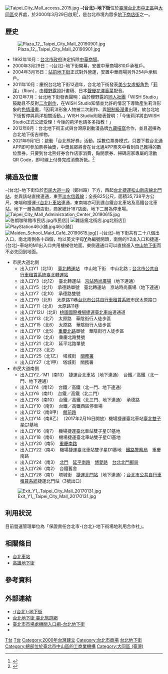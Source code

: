 {{Coord|25.049416|121.514809|source:GoogleMaps|display=title}}
{{Shopping Bazaar Information
| company_name       = 台北地下街
| company_name_en    = Taipei City  ground down street
| company_logo       = [[File:TaipeimallLogo.gif|File:TaipeimallLogo.gif]]
| company_slogan     = 
| abbreviated_name   = 
| open_date          = 2000年3月29日
| closing_date       =
| location           = {{TWN}}[[臺北市|臺北市]][[市民大道|市民大道]]一段100號B1
| zip_code           = 100-41
| telephone_no       = 886-2-2559-4566
| floors             = 
| floor_area         = 
| parking            =
| developer          = [[台北市政府工務局|台北市政府工務局]]新建工程處
| key_people         = 盧寶鐘
| manager            = -{台北}-地下街場地利用合作社
| major_shareholder  =
| num_employees      =
| revenue            = 
| accounting_period  = 
| parent             = 
| homepage           = http://www.taipeimall.com.tw
| footnotes          =
| width              = 
}}

[[File:Taipei_City_Mall_access_2015.jpg|thumb]]
'''-{台北}-地下街'''位於[[臺灣|臺灣]][[台北市|台北市]][[中正區_(臺北市)|中正區]]與[[大同區_(臺北市)|大同區]]交界處，於2000年3月29日啟用<ref>{{Cite web |url=http://www2.dorts.gov.tw/news/newsletter/ns239/rp239_04.htm |title=臺北市政府捷運工程局 |access-date=2012-01-01 |archive-url=https://web.archive.org/web/20120629013747/http://www2.dorts.gov.tw/news/newsletter/ns239/rp239_04.htm |archive-date=2012-06-29 |dead-url=yes }}</ref>，是台北市境內眾多[[地下街|地下商店街]]之一。

==歷史==
[[File:Plaza_12,_Taipei_City_Mall_20190901.jpg|thumb]]
* 1992年10月：[[台北市政府|台北市政府]]決定拆除[[中華商場|中華商場]]。
* 2000年3月29日：-{台北}-地下街開幕，安置中華商場810戶承租戶。
* 2004年3月15日：[[站前地下街|站前地下街]]正式對外營運，安置中華商場另外254戶承租戶。
* 2011年10月：慶祝台北地下街12週年，台北地下街發表[[美少女|美少女]][[虛擬角色|虛擬角色]]「[[莉洋|莉洋]]」（Rion），由[[櫻野露|櫻野露]]設計畫稿、日本[[聲優|聲優]][[花澤香菜|花澤香菜]]配音。
* 2012年7月：台北地下街發表聲明：由於櫻野露的[[同人社團|同人社團]]「WISH Studio」鼓勵且不反對[[二次創作|二次創作]]，在WISH Studio知情並允許的情況下導致產生莉洋形象的[[色情漫畫|色情漫畫]]，「因莉洋形象人物被二次創作、與[[成人漫畫|限制級漫畫]]出現，故台北地下街暫停與莉洋相關活動。」WISH Studio則發表聲明：「今後莉洋將由WISH Studio正式公認受理！今後的莉洋也請多多指教！」
* 2012年8月：台北地下街正式與台灣原創動漫品牌[[九藏喵窩|九藏喵窩]]合作，並且選擇為台北地下街吉祥物。
* 2021年9月1日：啟動「台北熊好券」活動，採數位票券模式，只要下載台北通APP即可參加票券抽獎，中獎民眾將會在台北通APP票夾中看到自己獲得的數位票券，只要到台北熊好券合作店家消費，點開票券、掃碼店家專屬的活動QR Code，即可線上付券完成消費折抵。<ref>{{Cite web|date=2021-09-01|title=「台北熊好券」市集券合作店家參與方式說明|url=https://www.tcma.gov.taipei/News_Content.aspx?n=03CAAA1C6CB3762F&sms=78D644F2755ACCAA&s=8F8EF2A4E1431849|access-date=2021-09-01}}</ref>

==構造及位置==
-{台北}-地下街位於[[市民大道|市民大道一段]]（鄭州路）下方，西起[[台北捷運|台北捷運]][[松山新店線|松山新店線]][[北門站_(台北市)|北門站]]，並與該站直接連通，東至[[淡水信義線|淡水信義線]]；全長825公尺，面積35,738平方公尺，東端和捷運[[台北車站|-{台北}-車站]]連通，東南端亦可到達台鐵台北車站及高鐵台北車站。地下一層為商店街，商家總計187店面，地下二層為停車場。
[[File:Taipei_City_Mall_Administration_Center_20190615.jpg|thumb]]
[[File:伯朗咖啡館市民店.jpg|right]]市民店]]
[[File:雜誌瘋北街店.jpg|thumb]]北街店]]
[[File:PlayStation46小舖.jpg|thumb]]46小舖]]
[[File:Maiden_School_Maid_Café_20190615.jpg|thumb]]]]
-{台北}-地下街共有二十八個出入口，南北兩側各十四個，均以英文字母'''[[Y|Y]]'''為編號開頭，南側的Y2出入口和捷運-{台北}-車站的M1出入口共用樓梯往地面。東側連通口可以直接進入[[中山地下街|中山地下街]]而不必先回到地面。

*市民大道北側
**出入口Y1（北13）　[[臺北轉運站|臺北轉運站]]　中山地下街　中山北路；[[台北市公共自行車租賃系統|台北市公共自行車租賃系統]][[臺北轉運站|臺北轉運站]]
**出入口Y3（北12）　臺北轉運站　[[京站時尚廣場|京站時尚廣場]]（地下連通）
**出入口Y5（北11）　承德路單號　臺北轉運站　京站時尚廣場（地下連通）
**出入口Y7（北10）　承德路雙號
**出入口Y9（北9）　太原路11巷[[台北市公共自行車租賃系統|台北市公共自行車租賃系統]]市民太原路口
**出入口Y11（北8）　太原路11巷
**出入口Y12U（北9）[[桃園國際機場捷運|桃園國際機場捷運]][[臺北車站_(桃園捷運)|臺北車站]]連通道
**出入口Y13（北7）　太原路　華陰街行人徒步區
**出入口Y15（北6）　太原路　華陰街行人徒步區
**出入口Y17（北5）　[[重慶北路_(臺北市)|重慶北路]]單號　華陰街行人徒步區
**出入口Y19（北4）　重慶北路雙號
**出入口Y21（北3）　延平北路單號
**出入口Y23（北2）　
**出入口Y25（北1乙）　塔城街　[[關務署|關務署]]
**出入口Y27（北1甲）　塔城街　關務署
*市民大道南側
**出入口Y2／M1（南13）　捷運台北車站（地下連通）　台鐵／高鐵（北一門、地下連通）
**出入口Y4（南12）　台鐵／高鐵（北一門、地下連通）
**出入口Y6（南11）　台鐵／高鐵（北二門）
**出入口Y8（南10）　台鐵／高鐵（北三門、地下連通）　承德路
**出入口Y10（南9）　台鐵／高鐵西區停車場
**出入口Y12（南8甲）　[[館前路|館前路]]
**出入口Y14（南8乙）　（2017年2月16日開放）機場捷運臺北車站[[臺北雙子星|臺北雙子星]]C1基地
**出入口Y16（南7）　機場捷運臺北車站雙子星C1基地
**出入口Y18（南6）　機場捷運臺北車站雙子星C1基地
**出入口Y20（南5）　[[重慶南路_(臺北市)|重慶南路]]　
**出入口Y22（南4）　機場捷運臺北車站雙子星D1基地　[[內政部警政署鐵路警察局|鐵路警察局]]　重慶南路　
**出入口Y24（南3）　[[臺北府城北門|北門]]　[[延平南路|延平南路]]　[[博愛路_(台北市)|博愛路]]　[[台北北門郵局|台北北門郵局]]
**出入口Y26（南2）　台鐵舊舍
**出入口Y28（南1）　塔城街　[[捷運北門站|捷運北門站]]（地下連通）；[[台北市公共自行車租賃系統|台北市公共自行車租賃系統]]捷運北門站（3號出口）
[[File:Exit_Y1,_Taipei_City_Mall_20170131.jpg|thumb]]

==利用狀況==
目前營運管理單位為「保證責任台北市-{台北}-地下街場地利用合作社」。

==相關條目==
{{commonscat|Taipei City Mall}}
*[[台北車站|台北車站]]
*[[高雄地下街|高雄地下街]]

== 參考資料 ==
{{reflist}}

==外部連結==
*[http://www.taipeimall.com.tw/ -{台北}-地下街] {{Wayback|url=http://www.taipeimall.com.tw/ |date=20161123082014 }}
*[https://www.travel.taipei/zh-tw/attraction/details/1591 台北地下街  臺北旅遊網] {{Wayback|url=https://www.travel.taipei/zh-tw/attraction/details/1591 |date=20190422075438 }}
*[https://www.tcma.gov.taipei/News_Content.aspx?n=0D4E37187A7154F0&sms=42464882E656FEC0&s=3CDB32A9AC16BEEA 臺北市市場處機關入口網-台北地下街] {{Wayback|url=https://www.tcma.gov.taipei/News_Content.aspx?n=0D4E37187A7154F0&sms=42464882E656FEC0&s=3CDB32A9AC16BEEA |date=20200815131615 }}
*{{facebook|TaipeiCityMall|台北地下街}}

{{台北捷運鄰近地下街商場}}
{{台北車站週邊設施}}

{{Portal bar|台北}}

[[Category:臺灣地下街|T台]]
[[Category:2000年完工建築物|T台]]
[[Category:2000年台灣建立|Category:2000年台灣建立]]
[[Category:台北市商場|Category:台北市商場]]
[[Category:台北車站特定專用區|台北地下街]]
[[Category:總部位於臺北市中山區的工商業機構|Category:總部位於臺北市中山區的工商業機構]]
[[Category:大同區_(臺灣)|Category:大同區 (臺灣)]]